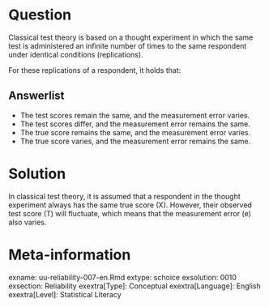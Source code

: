 
Question
========
  
Classical test theory is based on a thought experiment in which the same test is administered an infinite number of times to the same respondent under identical conditions (replications).

For these replications of a respondent, it holds that:
  
Answerlist
----------
* The test scores remain the same, and the measurement error varies.
* The test scores differ, and the measurement error remains the same.
* The true score remains the same, and the measurement error varies.
* The true score varies, and the measurement error remains the same.

Solution
========
  
In classical test theory, it is assumed that a respondent in the thought experiment always has the same true score (X). However, their observed test score (T) will fluctuate, which means that the measurement error (e) also varies.

Meta-information
================
exname: uu-reliability-007-en.Rmd
extype: schoice
exsolution: 0010
exsection: Reliability
exextra[Type]: Conceptual
exextra[Language]: English
exextra[Level]: Statistical Literacy
